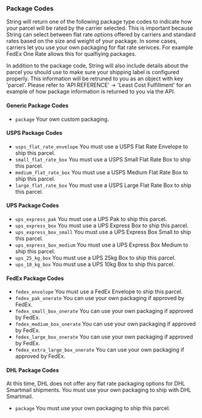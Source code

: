 ### Package Codes

String will return one of the following package type codes to indicate how your parcel will be rated by the carrier selected.
This is important because String can select between flat rate options offered by carriers and standard rates based on the size and weight of your package.
In some cases, carriers let you use your own packaging for flat rate serivces.  For example FedEx One Rate allows this for qualfiying packages.

In addition to the package code, String will also include details about the parcel you should use to make sure your shipping label is configured properly.
This information will be retruned to you as an object with key 'parcel'.
Please refer to 'API REFERENCE' -> 'Least Cost Fulfillment' for an example of how package information is returned to you via the API.

#### Generic Package Codes

 - `package` Your own custom packaging.

#### USPS Package Codes

- `usps_flat_rate_envelope` You must use a USPS Flat Rate Envelope to ship this parcel.
- `small_flat_rate_box` You must use a USPS Small Flat Rate Box to ship this parcel.
- `medium_flat_rate_box` You must use a USPS Medium Flat Rate Box to ship this parcel.
- `large_flat_rate_box` You must use a USPS Large Flat Rate Box to ship this parcel.

#### UPS Package Codes

- `ups_express_pak` You must use a UPS Pak to ship this parcel.
- `ups_express_box` You must use a UPS Express Box to ship this parcel.
- `ups_express_box_small` You must use a UPS Express Box Small to ship this parcel.
- `ups_express_box_medium` You must use a UPS Express Box Medium to ship this parcel.
- `ups_25_kg_box` You must use a UPS 25kg Box to ship this parcel.
- `ups_10_kg_box` You must use a UPS 10kg Box to ship this parcel.

#### FedEx Package Codes

- `fedex_envelope` You must use a FedEx Envelope to ship this parcel.
- `fedex_pak_onerate` You can use your own packaging if approved by FedEx.
- `fedex_small_box_onerate` You can use your own packaging if approved by FedEx.
- `fedex_medium_box_onerate` You can use your own packaging if approved by FedEx.
- `fedex_large_box_onerate` You can use your own packaging if approved by FedEx.
- `fedex_extra_large_box_onerate` You can use your own packaging if approved by FedEx.

#### DHL Package Codes

At this time, DHL does not offer any flat rate packaging options for DHL Smartmail shipments.  You must use your own packaging to ship with DHL Smartmail.

- `package` You must use your own packaging to ship this parcel.
